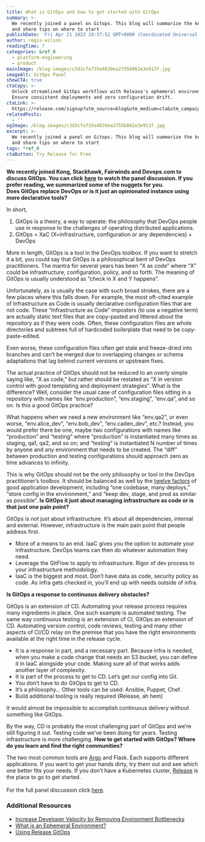 ```yaml
---
title: What is GitOps and how to get started with GitOps
summary: >-
  We recently joined a panel on Gitops. This blog will summarize the key nuggets
  and share tips on where to start
publishDate: 'Fri Apr 21 2023 19:37:52 GMT+0000 (Coordinated Universal Time)'
author: regis-wilson
readingTime: 7
categories: &ref_0
  - platform-engineering
  - product
mainImage: /blog-images/c3d3cfa735e4839ea2755b862e3e913f.jpg
imageAlt: GitOps Panel
showCTA: true
ctaCopy: >-
  Unlock streamlined GitOps workflows with Release's ephemeral environments.
  Ensure consistent deployments and zero configuration drift.
ctaLink: >-
  https://release.com/signup?utm_source=blog&utm_medium=cta&utm_campaign=blog-cta&utm_content=what-is-gitops
relatedPosts:
  - ''
ogImage: /blog-images/c3d3cfa735e4839ea2755b862e3e913f.jpg
excerpt: >-
  We recently joined a panel on Gitops. This blog will summarize the key nuggets
  and share tips on where to start
tags: *ref_0
ctaButton: Try Release for Free
---
```


**We recently joined Kong, Stackhawk, Fairwinds and Devops.com to discuss GitOps. You can click** [**here**](https://www.youtube.com/watch?v=m1VN-RjTHHo&feature=youtu.be) **to watch the panel discussion. If you prefer reading, we summarized some of the nuggets for you.**  
**Does GitOps replace DevOps or is it just an opinionated instance using more declarative tools?**  

In short, 
1.  GitOps is a theory, a way to operate: the philosophy that DevOps people use in response to the challenges of operating distributed applications.
2.  GitOps = XaC (X=infrastructure, configuration or any dependencies) + DevOps  
    

More in length, GitOps is a tool in the DevOps toolbox. If you want to stretch it a bit, you could say that GitOps is a philosophical bent of DevOps practitioners. The mantra for several years has been “X as code” where “X” could be infrastructure, configuration, policy, and so forth. The meaning of GitOps is usually understood as “check in X and Y happens”.  

Unfortunately, as is usually the case with such broad strokes, there are a few places where this falls down. For example, the most oft-cited example of Infrastructure as Code is usually declarative configuration files that are not code. These “Infrastructure as Code” imposters (to use a negative term) are actually static text files that are copy-pasted and littered about the repository as if they were code. Often, these configuration files are whole directories and subtrees full of hardcoded boilerplate that need to be copy-paste-edited.  

Even worse, these configuration files often get stale and freeze-dried into branches and can’t be merged due to overlapping changes or schema adaptations that lag behind current versions or upstream fixes.  

The actual practice of GitOps should not be reduced to an overly simple saying like, “X as code,” but rather should be restated as “X in version control with good templating and deployment strategies”. What is the difference? Well, consider the usual case of configuration files sitting in a repository with names like “env.production”, “env.staging”, “env.qa”, and so on. Is this a good GitOps practice?  

What happens when we need a new environment like “env.qa2”, or even worse, “env.alice\_dev”, “env.bob\_dev”, “env.caden\_dev”, etc.? Instead, you would prefer there be one, maybe two configurations with names like “production” and “testing” where “production” is instantiated many times as staging, qa1, qa2, and so on; and “testing” is instantiated N number of times by anyone and any environment that needs to be created. The “diff” between production and testing configurations should approach zero as time advances to infinity.  

This is why GitOps should not be the only philosophy or tool in the DevOps practitioner’s toolbox. It should be balanced as well by the [twelve factors](https://12factor.net/) of good application development, including “one codebase, many deploys,” “store config in the environment,” and “keep dev, stage, and prod as similar as possible”.
**Is GitOps it just about managing infrastructure as code or is that just one pain point?**  

GitOps is not just about infrastructure. It’s about all dependencies, internal and external. However, infrastructure is the main pain point that people address first.  
*   More of a means to an end. IaaC gives you the option to automate your infrastructure. DevOps teams can then do whatever automation they need. 
*   Leverage the GitFlow to apply to infrastructure. Rigor of dev process to your infrastructure methodology.
*   IaaC is the biggest and most. Don’t have data as code, security policy as code. As infra gets checked in, you’ll end up with needs outside of infra.

‍**Is GitOps a response to continuous delivery obstacles?**  

GitOps is an extension of CD. Automating your release process requires many ingredients in place. One such example is automated testing. The same way continuous testing is an extension of CI, GitOps an extension of CD. Automating version control, code reviews, testing and many other aspects of CI/CD relay on the premise that you have the right environments available at the right time in the release cycle.  
*   It is a response in part, and a necessary part. Because infra is needed, when you make a code change that needs an S3 bucket, you can define it in IaaC alongside your code. Making sure all of that works adds another layer of complexity.
*   It is part of the process to get to CD. Let’s get our config into Git. 
*   You don’t have to do GitOps to get to CD. 
*   It’s a philosophy… Other tools can be used: Ansible, Puppet, Chef.
*   Build additional tooling is really required (Release, ah hem)

It would almost be impossible to accomplish continuous delivery without something like GitOps.  

By the way, CD is probably the most challenging part of GitOps and we’re still figuring it out. Testing code we’ve been doing for years. Testing infrastructure is more challenging.
**How to get started with GitOps? Where do you learn and find the right communities?**  

The two most common tools are [Argo](https://argoproj.github.io/cd/) and Flask. Each supports different applications. If you want to get your hands dirty, try them out and see which one better fits your needs. If you don’t have a Kubernetes cluster, [Release](https://release.com) is the place to go to get started.  
‍  
For the full panel discussion click [here](https://www.youtube.com/watch?v=m1VN-RjTHHo&feature=youtu.be).

### Additional Resources

*   [Increase Developer Velocity by Removing Environment Bottlenecks](https://release.com/blog/increase-developer-velocity-by-removing-environment-bottlenecks)
*   [What is an Ephemeral Environment?](https://release.com/ephemeral-environments)
*   [Using Release GitOps](https://docs.releasehub.com/reference-guide/gitops)
